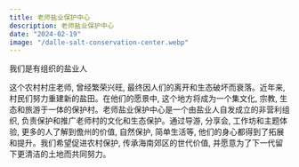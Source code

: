 ```yaml
---
title: 老师盐业保护中心
description: 老师盐业保护中心
date: "2024-02-19"
image: "/dalle-salt-conservation-center.webp"
---
```


我们是有组织的盐业人

这个农村村庄老师, 曾经繁荣兴旺, 最终因人们的离开和生态破坏而衰落。近年来, 村民们努力重建新的盐田。在他们的愿景中, 这个地方将成为一个集文化, 宗教, 生态和旅游于一体的保护村。老师盐业保护中心是一个由盐业人自发成立的非营利组织, 负责保护和推广老师村的文化和生态保护。通过导游, 分享会, 工作坊和主题体验, 更多的人了解到儋州的价值, 自然保护, 简单生活等, 他们的身心都得到了拓展和提升。我们希望促进农村保护, 传承海南郊区的世代价值, 并愿意为了下一代留下更清洁的土地而共同努力。
